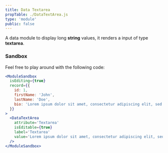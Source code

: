 ```yaml
---
title: Data Textarea
propTable: ./DataTextArea.js
type: 'module'
public: false
---
```


A data module to display long **string** values, it renders a input of type **textarea**.

### Sandbox

Feel free to play around with the following code:

```jsx
<ModuleSandbox
  isEditing={true}
  record={{
    id: 1,
    firstName: 'John',
    lastName: 'Doe',
    bio: 'Lorem ipsum dolor sit amet, consectetur adipiscing elit, sed do eiusmod tempor incididunt ut labore et dolore magna aliqua. Ut enim ad minim veniam, quis nostrud exercitation ullamco laboris nisi ut aliquip ex ea commodo consequat. Duis aute irure dolor in reprehenderit in voluptate velit esse cillum dolore eu fugiat nulla  pariatur. Excepteur sint occaecat cupidatat non proident, sunt in culpa qui officia deserunt mollit anim id est laborum.',
  }}
>
  <DataTextArea
    attribute='Textarea'
    isEditable={true}
    label='Textarea'
    value='Lorem ipsum dolor sit amet, consectetur adipiscing elit, sed do eiusmod tempor incididunt ut labore et dolore magna aliqua. Ut enim ad minim veniam, quis nostrud exercitation ullamco laboris nisi ut aliquip ex ea commodo consequat. Duis aute irure dolor in reprehenderit in voluptate velit esse cillum dolore eu fugiat nulla  pariatur. Excepteur sint occaecat cupidatat non proident, sunt in culpa qui officia deserunt mollit anim id est laborum.'
  />
</ModuleSandbox>
```
